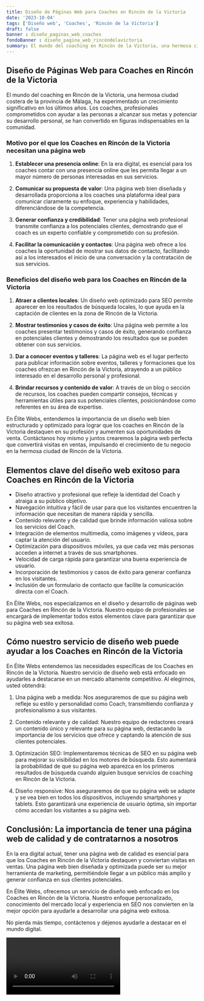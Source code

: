 ```yaml
---
title: Diseño de Páginas Web para Coaches en Rincón de la Victoria
date: '2023-10-04'
tags: ['Diseño web', 'Coaches', 'Rincón de la Victoria']
draft: false
banner : diseño_paginas_web_coaches
fondoBanner : diseño_pagina_web_rincóndelavictoria
summary: El mundo del coaching en Rincón de la Victoria, una hermosa ciudad costera de la provincia de Málaga, ha experimentado un crecimiento significativo en los últimos años. Los coaches, profesionales comprometidos con ayudar a las personas a alcanzar sus metas y potenciar su desarrollo personal, se han convertido en figuras indispensables en la comunidad.
---
```


## Diseño de Páginas Web para Coaches en Rincón de la Victoria

El mundo del coaching en Rincón de la Victoria, una hermosa ciudad costera de la provincia de Málaga, ha experimentado un crecimiento significativo en los últimos años. Los coaches, profesionales comprometidos con ayudar a las personas a alcanzar sus metas y potenciar su desarrollo personal, se han convertido en figuras indispensables en la comunidad.

### Motivo por el que los Coaches en Rincón de la Victoria necesitan una página web

1. **Establecer una presencia online**: En la era digital, es esencial para los coaches contar con una presencia online que les permita llegar a un mayor número de personas interesadas en sus servicios.

2. **Comunicar su propuesta de valor**: Una página web bien diseñada y desarrollada proporciona a los coaches una plataforma ideal para comunicar claramente su enfoque, experiencia y habilidades, diferenciándose de la competencia.

3. **Generar confianza y credibilidad**: Tener una página web profesional transmite confianza a los potenciales clientes, demostrando que el coach es un experto confiable y comprometido con su profesión.

4. **Facilitar la comunicación y contactos**: Una página web ofrece a los coaches la oportunidad de mostrar sus datos de contacto, facilitando así a los interesados el inicio de una conversación y la contratación de sus servicios.

### Beneficios del diseño web para los Coaches en Rincón de la Victoria

1. **Atraer a clientes locales**: Un diseño web optimizado para SEO permite aparecer en los resultados de búsqueda locales, lo que ayuda en la captación de clientes en la zona de Rincón de la Victoria.

2. **Mostrar testimonios y casos de éxito**: Una página web permite a los coaches presentar testimonios y casos de éxito, generando confianza en potenciales clientes y demostrando los resultados que se pueden obtener con sus servicios.

3. **Dar a conocer eventos y talleres**: La página web es el lugar perfecto para publicar información sobre eventos, talleres y formaciones que los coaches ofrezcan en Rincón de la Victoria, atrayendo a un público interesado en el desarrollo personal y profesional.

4. **Brindar recursos y contenido de valor**: A través de un blog o sección de recursos, los coaches pueden compartir consejos, técnicas y herramientas útiles para sus potenciales clientes, posicionándose como referentes en su área de expertise.

En Élite Webs, entendemos la importancia de un diseño web bien estructurado y optimizado para lograr que los coaches en Rincón de la Victoria destaquen en su profesión y aumenten sus oportunidades de venta. Contáctanos hoy mismo y juntos crearemos la página web perfecta que convertirá visitas en ventas, impulsando el crecimiento de tu negocio en la hermosa ciudad de Rincón de la Victoria.

<GifSeo />

<Cta />

## Elementos clave del diseño web exitoso para Coaches en Rincón de la Victoria

- Diseño atractivo y profesional que refleje la identidad del Coach y atraiga a su público objetivo.
- Navegación intuitiva y fácil de usar para que los visitantes encuentren la información que necesitan de manera rápida y sencilla.
- Contenido relevante y de calidad que brinde información valiosa sobre los servicios del Coach.
- Integración de elementos multimedia, como imágenes y vídeos, para captar la atención del usuario.
- Optimización para dispositivos móviles, ya que cada vez más personas acceden a internet a través de sus smartphones.
- Velocidad de carga rápida para garantizar una buena experiencia de usuario.
- Incorporación de testimonios y casos de éxito para generar confianza en los visitantes.
- Inclusión de un formulario de contacto que facilite la comunicación directa con el Coach.

En Élite Webs, nos especializamos en el diseño y desarrollo de páginas web para Coaches en Rincón de la Victoria. Nuestro equipo de profesionales se encargará de implementar todos estos elementos clave para garantizar que su página web sea exitosa.

## Cómo nuestro servicio de diseño web puede ayudar a los Coaches en Rincón de la Victoria

En Élite Webs entendemos las necesidades específicas de los Coaches en Rincón de la Victoria. Nuestro servicio de diseño web está enfocado en ayudarles a destacarse en un mercado altamente competitivo. Al elegirnos, usted obtendrá:

1. Una página web a medida: Nos aseguraremos de que su página web refleje su estilo y personalidad como Coach, transmitiendo confianza y profesionalismo a sus visitantes.

2. Contenido relevante y de calidad: Nuestro equipo de redactores creará un contenido único y relevante para su página web, destacando la importancia de los servicios que ofrece y captando la atención de sus clientes potenciales.

3. Optimización SEO: Implementaremos técnicas de SEO en su página web para mejorar su visibilidad en los motores de búsqueda. Esto aumentará la probabilidad de que su página web aparezca en los primeros resultados de búsqueda cuando alguien busque servicios de coaching en Rincón de la Victoria.

4. Diseño responsive: Nos aseguraremos de que su página web se adapte y se vea bien en todos los dispositivos, incluyendo smartphones y tablets. Esto garantizará una experiencia de usuario óptima, sin importar cómo accedan los visitantes a su página web.

## Conclusión: La importancia de tener una página web de calidad y de contratarnos a nosotros

En la era digital actual, tener una página web de calidad es esencial para que los Coaches en Rincón de la Victoria destaquen y conviertan visitas en ventas. Una página web bien diseñada y optimizada puede ser su mejor herramienta de marketing, permitiéndole llegar a un público más amplio y generar confianza en sus clientes potenciales.

En Élite Webs, ofrecemos un servicio de diseño web enfocado en los Coaches en Rincón de la Victoria. Nuestro enfoque personalizado, conocimiento del mercado local y experiencia en SEO nos convierten en la mejor opción para ayudarle a desarrollar una página web exitosa.

No pierda más tiempo, contáctenos y déjenos ayudarle a destacar en el mundo digital.

<Video />

<CtaBot job='Coaches' city='Rincón de la Victoria'/>

<Gmaps query='Rincón de la Victoria+españa+maps' />